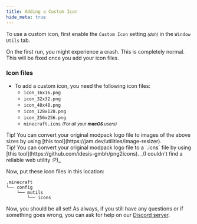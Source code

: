```yaml
---
title: Adding a Custom Icon
hide_meta: true
---
```


To use a custom icon, first enable the `Custom Icon` setting
_<small>(duh)</small>_ in the `Window Utils` tab.

<Callout variant="info">
  On the first run, you might experience a crash. This is completely normal.
  This will be fixed once you add your icon files.
</Callout>

### Icon files

- To add a custom icon, you need the following icon files:
  - `icon_16x16.png`
  - `icon_32x32.png`
  - `icon_48x48.png`
  - `icon_128x128.png`
  - `icon_256x256.png`
  - `minecraft.icns` _<small>(For all your **macOS** users)</small>_

<Callout variant="info">
  Tip! You can convert your original modpack logo file to images of the above
  sizes by using [this tool](https://jam.dev/utilities/image-resizer).
</Callout>

<br />

<Callout variant="info">
  Tip! You can convert your original modpack logo file to a `.icns` file by
  using [this tool](https://github.com/idesis-gmbh/png2icons). _(I couldn't find
  a reliable web utility :P)_
</Callout>

Now, put these icon files in this location:

<FolderTreeIcon width={24} height={24} strokeWidth={1} />

```
.minecraft
└── config
    └── mutils
        └── icons
```

Now, you should be all set! As always, if you still have any questions or if
something goes wrong, you can ask for help on our
[Discord server](https://discord.gg/kfKjjhv3pn).
